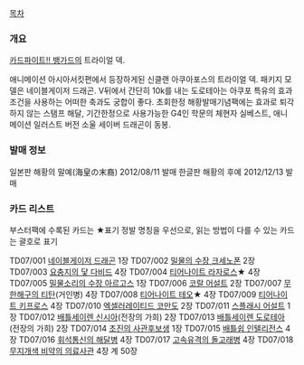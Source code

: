[[목차]]

=== 개요 ===
[[카드파이트!! 뱅가드]]의 트라이얼 덱.

애니메이션 아시아서킷편에서 등장하게된 신클랜 아쿠아포스의 트라이얼 덱. 패키지 모델은 네이블게이저 드래곤. V뒤에서 간단히 10k를 내는 도로테아는 아쿠포 특유의 효과 조건을 사용하는 어떠한 축과도 궁합이 좋다.
초회한정 해황발매기념팩에는 효과로 퇴각하지 않는 스탬프 해달, 기간한정으로 사용가능한 G4인 학문의 체현자 실베스트, 애니메이션 일러스트 버전 소울 세이버 드래곤이 동봉.

=== 발매 정보 ===
일본판 해황의 말예(海皇の末裔) 2012/08/11 발매
한글판 해황의 후예 2012/12/13 발매

=== 카드 리스트 ===
부스터팩에 수록된 카드는 ★표기
정발 명칭을 우선으로, 읽는 방법이 다를 수 있는 카드는 괄호로 표기

TD07/001 [[네이블게이저 드래곤]] 1장
TD07/002 [[밀물의 수장 크세노폰]] 2장
TD07/003 [[요충지의 닻 다비드]] 4장
TD07/004 [[티어나이트 라자로스]]★ 4장
TD07/005 [[밀물소리의 수장 아르고스]] 1장
TD07/006 [[코랄 어설트]] 2장
TD07/007 [[무한해구의 티탄]](거인병) 4장
TD07/008 [[티어나이트 테오]]★ 4장
TD07/009 [[티어나이트 키프로스]] 4장
TD07/010 [[엑셀러레이티드 코만도]] 2장
TD07/011 [[스플래시 어설트]] 1장
TD07/012 [[배틀세이렌 신시아]](전장의 가희) 2장
TD07/013 [[배틀세이렌 도로테아]](전장의 가희) 2장
TD07/014 [[초진의 사관후보생]] 1장
TD07/015 [[배틀쉽 인텔리전스]] 4장
TD07/016 [[휘석통신의 해달병]] 4장
TD07/017 [[고속유격의 돌고래병]] 4장
TD07/018 [[무지개색 비약의 의료사관]] 4장
계 50장
